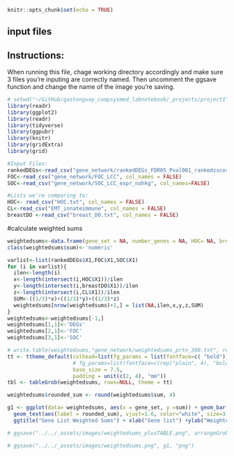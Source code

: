 ```r
knitr::opts_chunk$set(echo = TRUE)
```

## input files

## Instructions:
When running this file, chage working directory accordingly and make sure 3 files you're inputing are correctly named. Then uncomment the ggsave function and change the name of the image you're saving.

```r
# setwd("~/GitHub/gastonguay_compsysmed_labnotebook/_projects/project1")
library(readr)
library(ggplot2)
library(readr)
library(tidyverse)
library(ggpubr)
library(knitr)
library(gridExtra)
library(grid)

#Input Files:
rankedDEGs<-read_csv("gene_network/rankedDEGs_FDR05_Pval001_rankedzscore.txt", col_names = FALSE)
FOC<-read_csv("gene_network/FOC_LCC", col_names = FALSE)
SOC<-read_csv("gene_network/SOC_LCC_expr_nohkg", col_names=FALSE)

#Lists we're comparing to:
HOC<- read_csv("HOC.txt", col_names = FALSE)
CL<-read_csv("EMT_innateimmune", col_names = FALSE)
breastDO <-read_csv("breast_DO.txt", col_names = FALSE)
```

#calculate weighted sums
```r
weightedsums<-data.frame(gene_set = NA, number_genes = NA, HOC= NA, breastDO= NA, CLgenes=NA, sum=NA)
class(weightedsums$sum)<-'numeric'

varlist<-list(rankedDEGs$X1,FOC$X1,SOC$X1)
for (i in varlist){
  ilen<-length(i)
  x<-length(intersect(i,HOC$X1))/ilen
  y<-length(intersect(i,breastDO$X1))/ilen
  z<-length(intersect(i,CL$X1))/ilen
  SUM<-((1/3)*x)+((1/3)*y)+((1/3)*z)
  weightedsums[nrow(weightedsums)+1,] = list(NA,ilen,x,y,z,SUM)
}
weightedsums<-weightedsums[-1,]
weightedsums[1,1]<-'DEGs'
weightedsums[2,1]<-'FOC'
weightedsums[3,1]<-'SOC'

# write.table(weightedsums,"gene_network/weightedsums_prtn_300.txt", row.names=FALSE, quote = FALSE)
tt <- ttheme_default(colhead=list(fg_params = list(fontface=c( "bold"))),
                     # fg_params=list(fontface=c(rep("plain", 4), "bold.italic")),
                     base_size = 7.5,
                     padding = unit(c(2, 4), "mm"))
tbl <- tableGrob(weightedsums, rows=NULL, theme = tt)

weightedsums$rounded_sum <- round(weightedsums$sum, 4)

g1 <- ggplot(data= weightedsums, aes(x = gene_set, y =sum)) + geom_bar(stat="identity", aes(fill = gene_set)) +
  geom_text(aes(label = rounded_sum), vjust=1.6, color="white", size=3.5) +
  ggtitle("Gene List Weighted Sums") + xlab("Gene list") +ylab("Weighted Sum") + theme(legend.position = "none")

# ggsave("../../_assets/images/weightedsums_plusTABLE.png", arrangeGrob(g1, tbl, nrow = 2, heights = c(3,1)), "png")

# ggsave("../../_assets/images/weightedsums.png", g1, "png")

```
